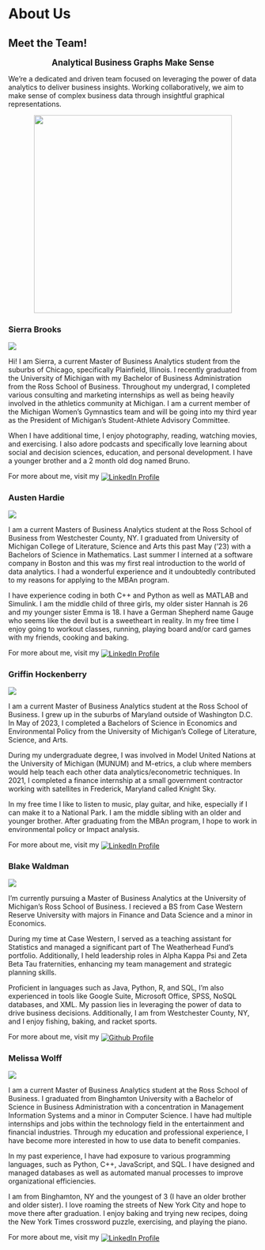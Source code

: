 # About Us {.unlisted .unnumbered}


## Meet the Team! {-}
<p style="text-align: center;"><strong style="font-size: larger;">Analytical Business Graphs Make Sense</strong></p>
<p>We're a dedicated and driven team focused on leveraging the power of data analytics to deliver business insights. Working collaboratively, we aim to make sense of complex business data through insightful graphical representations.</p>
<img src="Headshots/TeamPhoto.jpg" style="height:400px; width:auto; display:block; margin-left:auto; margin-right:auto;">



### Sierra Brooks {-}

<div class="profile-section">
<img src="Headshots/Sierra_Photo.JPG" class="profile-image">
<p>Hi! I am Sierra, a current Master of Business Analytics student from the suburbs of Chicago, specifically Plainfield, Illinois. I recently graduated from the University of Michigan with my Bachelor of Business Administration from the Ross School of Business. Throughout my undergrad, I completed various consulting and marketing internships as well as being heavily involved in the athletics community at Michigan. I am a current member of the Michigan Women’s Gymnastics team and will be going into my third year as the President of Michigan’s Student-Athlete Advisory Committee.</p>
<p>When I have additional time, I enjoy photography, reading, watching movies, and exercising. I also adore podcasts and specifically love learning about social and decision sciences, education, and personal development. I have a younger brother and a 2 month old dog named Bruno.</p>
</div>
<p>For more about me, visit my <a href="https://www.linkedin.com/in/sierrabrooks/"><img src="https://img.shields.io/badge/LinkedIn-%230077B5.svg?logo=linkedin&logoColor=white" alt="LinkedIn Profile" style="vertical-align: middle;"></a></p>

### Austen Hardie {-}

<div class="profile-section">
<img src="Headshots/Austen_Photo.jpg" class="profile-image">
<p>I am a current Masters of Business Analytics student at the Ross School of Business from Westchester County, NY. I graduated from University of Michigan College of Literature, Science and Arts this past May (‘23) with a Bachelors of Science in Mathematics. Last summer I interned at a software company in Boston and this was my first real introduction to the world of data analytics. I had a wonderful experience and it undoubtedly contributed to my reasons for applying to the MBAn program.</p>
<p>I have experience coding in both C++ and Python as well as MATLAB and Simulink. I am the middle child of three girls, my older sister Hannah is 26 and my younger sister Emma is 18. I have a German Shepherd name Gauge who seems like the devil but is a sweetheart in reality. In my free time I enjoy going to workout classes, running, playing board and/or card games with my friends, cooking and baking.</p>
</div>
<p>For more about me, visit my <a href="https://www.linkedin.com/in/austen-hardie-129220198/"><img src="https://img.shields.io/badge/LinkedIn-%230077B5.svg?logo=linkedin&logoColor=white" alt="LinkedIn Profile" style="vertical-align: middle;"></a></p>

### Griffin Hockenberry {-}

<div class="profile-section">
<img src="Headshots/Griffin_Photo.jpg" class="profile-image">
<p>I am a current Master of Business Analytics student at the Ross School of Business. I grew up in the suburbs of Maryland outside of Washington D.C. In May of 2023, I completed a Bachelors of Science in Economics and Environmental Policy from the University of Michigan’s College of Literature, Science, and Arts.</p>
<p>During my undergraduate degree, I was involved in Model United Nations at the University of Michigan (MUNUM) and M-etrics, a club where members would help teach each other data analytics/econometric techniques. In 2021, I completed a finance internship at a small government contractor working with satellites in Frederick, Maryland called Knight Sky.</p>
<p>In my free time I like to listen to music, play guitar, and hike, especially if I can make it to a National Park. I am the middle sibling with an older and younger brother. After graduating from the MBAn program, I hope to work in environmental policy or Impact analysis.</p>
</div>
<p>For more about me, visit my <a href="https://www.linkedin.com/in/griffin-hockenberry/"><img src="https://img.shields.io/badge/LinkedIn-%230077B5.svg?logo=linkedin&logoColor=white" alt="LinkedIn Profile" style="vertical-align: middle;"></a></p>

### Blake Waldman {-}

<div class="profile-section">
<img src="Headshots/Blake_Picture.png" class="profile-image">
<p>I'm currently pursuing a Master of Business Analytics at the University of Michigan's Ross School of Business. I recieved a BS from Case Western Reserve University with majors in Finance and Data Science and a minor in Economics. </p>
<p>During my time at Case Western, I served as a teaching assistant for Statistics and managed a significant part of The Weatherhead Fund's portfolio. Additionally, I held leadership roles in Alpha Kappa Psi and Zeta Beta Tau fraternities, enhancing my team management and strategic planning skills.</p>
<p>Proficient in languages such as Java, Python, R, and SQL, I'm also experienced in tools like Google Suite, Microsoft Office, SPSS, NoSQL databases, and XML. My passion lies in leveraging the power of data to drive business decisions. Additionally, I am from Westchester County, NY, and I enjoy fishing, baking, and racket sports.</p>
</div>
<p>For more about me, visit my <a href="https://github.com/blakewaldman/"><img src="https://img.shields.io/badge/Github-333.svg?style=plastic&logo=Github&logoColor=white" alt="Github Profile" style="vertical-align: middle;"></a></p>

### Melissa Wolff {-}

<div class="profile-section">
<img src="Headshots/Melissa_Picture.png" class="profile-image">
<p>I am a current Master of Business Analytics student at the Ross School of Business. I graduated from Binghamton University with a Bachelor of Science in Business Administration with a concentration in Management Information Systems and a minor in Computer Science. I have had multiple internships and jobs within the technology field in the entertainment and financial industries. Through my education and professional experience, I have become more interested in how to use data to benefit companies.</p>
<p>In my past experience, I have had exposure to various programming languages, such as Python, C++, JavaScript, and SQL. I have designed and managed databases as well as automated manual processes to improve organizational efficiencies.</p>
<p>I am from Binghamton, NY and the youngest of 3 (I have an older brother and older sister). I love roaming the streets of New York City and hope to move there after graduation. I enjoy baking and trying new recipes, doing the New York Times crossword puzzle, exercising, and playing the piano.</p>
</div>
<p>For more about me, visit my <a href="https://www.linkedin.com/in/melissa-wolff/"><img src="https://img.shields.io/badge/LinkedIn-%230077B5.svg?logo=linkedin&logoColor=white" alt="LinkedIn Profile" style="vertical-align: middle;"></a></p>